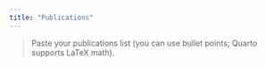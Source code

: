 ```yaml
---
title: "Publications"
---
```


> Paste your publications list (you can use bullet points; Quarto supports LaTeX math).
